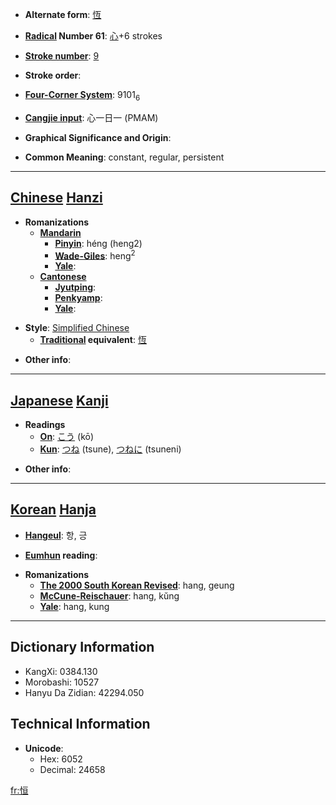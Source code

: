 * '''Alternate form''': [[恆]]

* '''[[Wiktionary:Chinese radical index| Radical]] Number 61''': [[Wiktionary:Chinese radical index 心|心]]+6 strokes

* '''[[Wiktionary:Chinese total strokes index|Stroke number]]''': [[Wiktionary:Chinese total strokes index 9|9]]

* '''Stroke order''': 

* '''[[Wiktionary:Chinese four corner index|Four-Corner System]]''': 9101<sub>6</sub>

* '''[[Wiktionary:Chinese Cangjie index|Cangjie input]]''': 心一日一 (PMAM)

* '''Graphical Significance and Origin''': 

* '''Common Meaning''': constant, regular, persistent

----

== [[Chinese]] [[Hanzi]] ==

* '''Romanizations'''
** '''[[Mandarin]]'''
*** '''[[Pinyin]]''': héng (heng2)
*** '''[[Wade-Giles]]''': heng<sup>2</sup>
*** '''[[Yale]]''': 
** '''[[Cantonese]]'''
*** '''[[Jyutping]]''':
*** '''[[Penkyamp]]''': 
*** '''[[Yale]]''': 

* '''Style''': [[Simplified Chinese]] 
** '''[[Traditional Chinese|Traditional]] equivalent''': [[恆]]

* '''Other info''': 

----

== [[Japanese]] [[Kanji]] ==

* '''Readings'''
** '''[[On]]''': [[こう]] (kō)
** '''[[Kun]]''': [[つね]] (tsune), [[つねに]] (tsuneni)

* '''Other info''':  

----

== [[Korean]] [[Hanja]] ==

* '''[[Hangeul]]''': 항, 긍

* '''[[Eumhun]] reading''': 

* '''Romanizations'''
** '''[[The 2000 South Korean Revised Romanization|The 2000 South Korean Revised]]''': hang, geung
** '''[[McCune-Reischauer]]''': hang, kŭng
** '''[[Yale]]''': hang, kung

----

== Dictionary Information ==

* KangXi: 0384.130
* Morobashi: 10527
* Hanyu Da Zidian: 42294.050

== Technical Information ==

* '''Unicode''':
** Hex: 6052
** Decimal: 24658

[[fr:恒]]